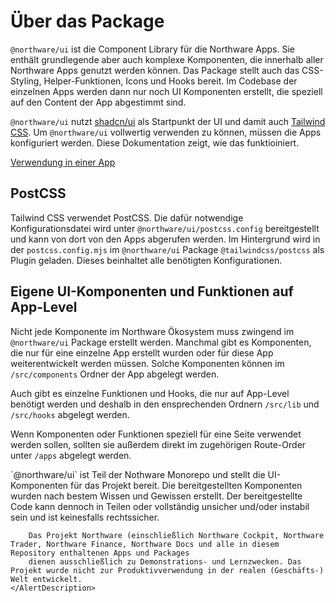 
<Meta title="Northware UI/Über das Package" />

# Über das Package

`@northware/ui` ist die Component Library für die Northware Apps.
Sie enthält grundlegende aber auch komplexe Komponenten, die innerhalb aller Northware Apps genutzt werden können.
Das Package stellt auch das CSS-Styling, Helper-Funktionen, Icons und Hooks bereit. 
Im Codebase der einzelnen Apps werden dann nur noch UI Komponenten erstellt, die speziell auf den Content der App abgestimmt sind.

`@northware/ui` nutzt [shadcn/ui](https://ui.shadcn.com/) als Startpunkt der UI und damit auch [Tailwind CSS](https://tailwindcss.com/).
Um `@northware/ui` vollwertig verwenden zu können, müssen die Apps konfiguriert werden. Diese Dokumentation zeigt, wie das funktioiniert.

[Verwendung in einer App](?path=/docs/northware-ui-verwendung-in-einer-app--docs)

## PostCSS

Tailwind CSS verwendet PostCSS. Die dafür notwendige Konfigurationsdatei wird unter `@northware/ui/postcss.config` bereitgestellt und kann von dort von den Apps abgerufen werden.
Im Hintergrund wird in der `postcss.config.mjs` im `@northware/ui` Package `@tailwindcss/postcss` als Plugin geladen. Dieses beinhaltet alle benötigten Konfigurationen.

## Eigene UI-Komponenten und Funktionen auf App-Level

Nicht jede Komponente im Northware Ökosystem muss zwingend im `@northware/ui` Package erstellt werden. Manchmal gibt es Komponenten, die nur für eine einzelne App erstellt wurden
oder für diese App weiterentwickelt werden müssen. Solche Komponenten können im `/src/components` Ordner der App abgelegt werden.

Auch gibt es einzelne Funktionen und Hooks, die nur auf App-Level benötigt werden und deshalb in den ensprechenden Ordnern `/src/lib` und `/src/hooks` abgelegt werden.

Wenn Komponenten oder Funktionen speziell für eine Seite verwendet werden sollen, sollten sie außerdem direkt im zugehörigen Route-Order unter `/apps` abgelegt werden.

<AlertWrapper variant="warning">
    <AlertDescription>
        `@northware/ui` ist Teil der Nothware Monorepo und stellt die UI-Komponenten für das Projekt bereit. Die bereitgestellten Komponenten wurden nach bestem Wissen und Gewissen erstellt.
        Der bereitgestellte Code kann dennoch in Teilen oder vollständig unsicher und/oder instabil sein und ist keinesfalls rechtssicher.
        
        Das Projekt Northware (einschließlich Northware Cockpit, Northware Trader, Northware Finance, Northware Docs und alle in diesem Repository enthaltenen Apps und Packages
        dienen ausschließlich zu Demonstrations- und Lernzwecken. Das Projekt wurde nicht zur Produktivverwendung in der realen (Geschäfts-) Welt entwickelt. 
    </AlertDescription>
</AlertWrapper>